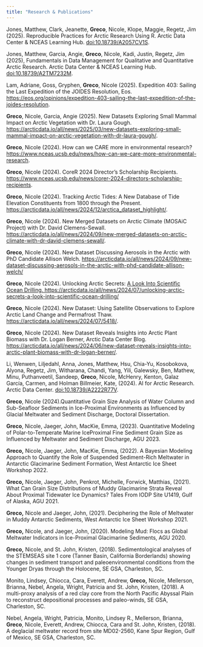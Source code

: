 ```yaml
---
title: "Research & Publications"
---
```


Jones, Matthew, Clark, Jeanette, **Greco**, Nicole, Klope, Maggie, Regetz, Jim (2025). Reproducible Practices for Arctic Research Using R. Arctic Data Center & NCEAS Learning Hub. [doi:10.18739/A2057CV1S](https://learning.nceas.ucsb.edu/2025-02-arctic/).

Jones, Matthew, Garcia, Angie, **Greco**, Nicole, Kadi, Justin, Regetz, Jim (2025), Fundamentals in Data Management for Qualitative and Quantitative Arctic Research. Arctic Data Center & NCEAS Learning Hub. [doi:10.18739/A2TM7232M](https://learning.nceas.ucsb.edu/2025-01-arctic/).

Lam, Adriane, Goss, Gryphen, **Greco**, Nicole (2025). Expedition 403: Sailing the Last Expedition of the JOIDES Resolution, Eos. <https://eos.org/opinions/expedition-403-sailing-the-last-expedition-of-the-joides-resolution>.

**Greco**, Nicole, Garcia, Angie (2025). New Datasets Exploring Small Mammal Impact on Arctic Vegetation with Dr. Laura Gough. <https://arcticdata.io/all/news/2025/03/new-datasets-exploring-small-mammal-impact-on-arctic-vegetation-with-dr-laura-gough/>.

**Greco**, Nicole (2024). How can we CARE more in environmental research? <https://www.nceas.ucsb.edu/news/how-can-we-care-more-environmental-research>.

**Greco**, Nicole (2024). CoreR 2024 Director’s Scholarship Recipients. <https://www.nceas.ucsb.edu/news/corer-2024-directors-scholarship-recipients>.

**Greco**, Nicole (2024). Tracking Arctic Tides: A New Database of Tide Elevation Constituents from 1800 through the Present. <https://arcticdata.io/all/news/2024/12/arctica_dataset_highlight/>.

**Greco**, Nicole (2024). New Merged Datasets on Arctic Climate (MOSAiC Project) with Dr. David Clemens-Sewall. <https://arcticdata.io/all/news/2024/09/new-merged-datasets-on-arctic-climate-with-dr-david-clemens-sewall/>.

**Greco**, Nicole (2024). New Dataset Discussing Aerosols in the Arctic with PhD Candidate Allison Welch. <https://arcticdata.io/all/news/2024/09/new-dataset-discussing-aerosols-in-the-arctic-with-phd-candidate-allison-welch/>

**Greco**, Nicole (2024). Unlocking Arctic Secrets: [A Look Into Scientific Ocean Drilling. https://arcticdata.io/all/news/2024/07/unlocking-arctic-secrets-a-look-into-scientific-ocean-drilling/](https://arcticdata.io/all/news/2024/07/unlocking-arctic-secrets-a-look-into-scientific-ocean-drilling/)

**Greco**, Nicole (2024). New Dataset: Using Satellite Observations to Explore Arctic Land Change and Permafrost Thaw. <https://arcticdata.io/all/news/2024/07/5418/>.

**Greco**, Nicole (2024). New Dataset Reveals Insights into Arctic Plant Biomass with Dr. Logan Berner, Arctic Data Center Blog. <https://arcticdata.io/all/news/2024/06/new-dataset-reveals-insights-into-arctic-plant-biomass-with-dr-logan-berner/>.

Li, Wenwen, Liljedahl, Anna, Jones, Matthew, Hsu, Chia-Yu, Kosobokova, Alyona, Regetz, Jim, Witharana, Chandi, Yang, Yili, Galewsky, Ben, Mathew, Minu, Puthanveetil, Sandeep, **Greco**, Nicole, McHenry, Kenton, Galaz García, Carmen, and Holman Billmeier, Kate, (2024). AI for Arctic Research. Arctic Data Center. [doi:10.18739/A2222R77V](https://doi.org/10.18739/A2222R77V).

**Greco**, Nicole (2024).Quantitative Grain Size Analysis of Water Column and Sub-Seafloor Sediments in Ice-Proximal Environments as Influenced by Glacial Meltwater and Sediment Discharge, Doctoral Dissertation.

**Greco**, Nicole, Jaeger, John, MacKie, Emma, (2023). Quantitative Modeling of Polar-to-Temperate Marine IceProximal Fine Sediment Grain Size as Influenced by Meltwater and Sediment Discharge, AGU 2023.

**Greco,** Nicole, Jaeger, John, MacKie, Emma, (2022). A Bayesian Modeling Approach to Quantify the Role of Suspended Sediment-Rich Meltwater in Antarctic Glacimarine Sediment Formation, West Antarctic Ice Sheet Workshop 2022.

**Greco,** Nicole, Jaeger, John, Penkrot, Michelle, Forwick, Matthias, (2021). What Can Grain Size Distributions of Muddy Glacimarine Strata Reveal About Proximal Tidewater Ice Dynamics? Tales From IODP Site U1419, Gulf of Alaska, AGU 2021.

**Greco,** Nicole and Jaeger, John, (2021). Deciphering the Role of Meltwater in Muddy Antarctic Sediments, West Antarctic Ice Sheet Workshop 2021.

**Greco,** Nicole, and Jaeger, John, (2020). Modeling Mud: Flocs as Global Meltwater Indicators in Ice-Proximal Glacimarine Sediments, AGU 2020.

**Greco,** Nicole, and St. John, Kristen, (2018). Sedimentological analyses of the STEMSEAS site 1 core (Tanner Basin, California Borderlands) showing changes in sediment transport and paleoenvironmental conditions from the Younger Dryas through the Holocene, SE GSA, Charleston, SC.

Monito, Lindsey, Chiocca, Cara, Everett, Andrew, **Greco,** Nicole, Mellerson, Brianna, Nebel, Angela, Wright, Patricia and St. John, Kristen, (2018). A multi-proxy analysis of a red clay core from the North Pacific Abyssal Plain to reconstruct depositional processes and paleo-winds, SE GSA, Charleston, SC.

Nebel, Angela, Wright, Patricia, Monito, Lindsey R., Mellerson, Brianna, **Greco**, Nicole, Everett, Andrew, Chiocca, Cara and St. John, Kristen, (2018). A deglacial meltwater record from site MD02-2560, Kane Spur Region, Gulf of Mexico, SE GSA, Charleston, SC. 
